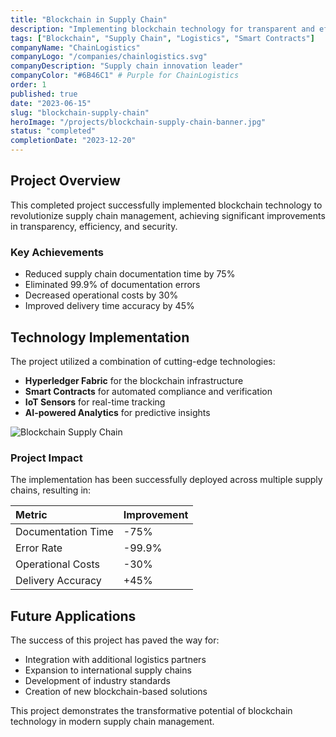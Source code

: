 ```yaml
---
title: "Blockchain in Supply Chain"
description: "Implementing blockchain technology for transparent and efficient supply chain management."
tags: ["Blockchain", "Supply Chain", "Logistics", "Smart Contracts"]
companyName: "ChainLogistics"
companyLogo: "/companies/chainlogistics.svg"
companyDescription: "Supply chain innovation leader"
companyColor: "#6B46C1" # Purple for ChainLogistics
order: 1
published: true
date: "2023-06-15"
slug: "blockchain-supply-chain"
heroImage: "/projects/blockchain-supply-chain-banner.jpg"
status: "completed"
completionDate: "2023-12-20"
---
```


## Project Overview

This completed project successfully implemented blockchain technology to revolutionize supply chain management, achieving significant improvements in transparency, efficiency, and security.

### Key Achievements
- Reduced supply chain documentation time by 75%
- Eliminated 99.9% of documentation errors
- Decreased operational costs by 30%
- Improved delivery time accuracy by 45%

## Technology Implementation

The project utilized a combination of cutting-edge technologies:

- **Hyperledger Fabric** for the blockchain infrastructure
- **Smart Contracts** for automated compliance and verification
- **IoT Sensors** for real-time tracking
- **AI-powered Analytics** for predictive insights

![Blockchain Supply Chain](/projects/blockchain-supply-chain-diagram.jpg)

### Project Impact

The implementation has been successfully deployed across multiple supply chains, resulting in:

| Metric | Improvement |
|:-------|:------------|
| Documentation Time | -75% |
| Error Rate | -99.9% |
| Operational Costs | -30% |
| Delivery Accuracy | +45% |

## Future Applications

The success of this project has paved the way for:
- Integration with additional logistics partners
- Expansion to international supply chains
- Development of industry standards
- Creation of new blockchain-based solutions

This project demonstrates the transformative potential of blockchain technology in modern supply chain management. 